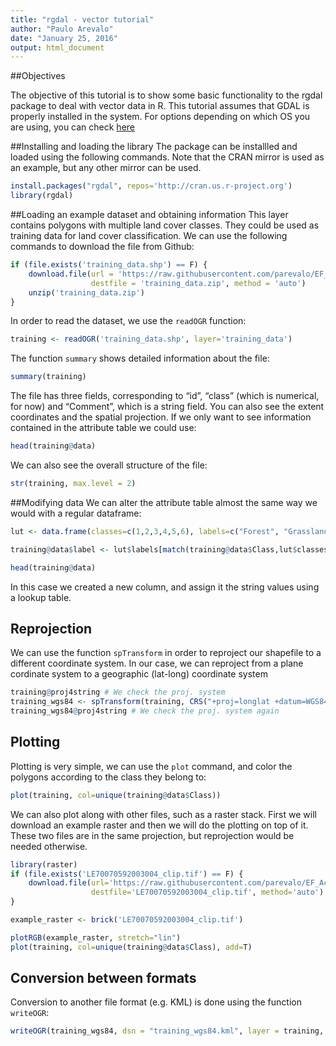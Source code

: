 ```yaml
---
title: "rgdal - vector tutorial"
author: "Paulo Arevalo"
date: "January 25, 2016"
output: html_document
---
```


##Objectives

The objective of this tutorial is to show some basic functionality to the rgdal package to deal with vector data in R. This tutorial assumes that GDAL is properly installed in the system. For options depending on which OS you are using, you can check [here](https://trac.osgeo.org/gdal/wiki/DownloadingGdalBinaries) 

##Installing and loading the library
The package can be installled and loaded using the following commands. Note that the CRAN mirror is used as an example, but any other mirror can be used. 

```r
install.packages("rgdal", repos='http://cran.us.r-project.org')
library(rgdal)
```

##Loading an example dataset and obtaining information
This layer contains polygons with multiple land cover classes. They could be used as training data for land cover classification. We can use the following commands to download the file from Github:

```r
if (file.exists('training_data.shp') == F) {
    download.file(url = 'https://raw.githubusercontent.com/parevalo/EF_Activities/master/vector/training_data.zip', 
                  destfile = 'training_data.zip', method = 'auto')
    unzip('training_data.zip')
}
```

In order to read the dataset, we use the `readOGR` function:

```r
training <- readOGR('training_data.shp', layer='training_data')
```

The function `summary` shows detailed information about the file:
```r
summary(training)
```

The file has three fields, corresponding to "id", "class" (which is numerical, for now) and "Comment", which is a string field. You can also see the extent coordinates and the spatial projection. If we only want to see information contained in the attribute table we could use:

```r
head(training@data)
```

We can also see the overall structure of the file:
```r
str(training, max.level = 2)
```

##Modifying data
We can alter the attribute table almost the same way we would with a regular dataframe:
```r
lut <- data.frame(classes=c(1,2,3,4,5,6), labels=c("Forest", "Grasslands", "Shrublands", "Croplands", "Secondary", "Water"))

training@data$label <- lut$labels[match(training@data$Class,lut$classes)]

head(training@data)
```

In this case we created a  new column, and assign it the string values using a lookup table.  

## Reprojection

We can use the function `spTransform` in order to reproject our shapefile to a different coordinate system. In our case, we can reproject from a plane cordinate system to a geographic (lat-long) coordinate system 

```r
training@proj4string # We check the proj. system
training_wgs84 <- spTransform(training, CRS("+proj=longlat +datum=WGS84")) # Reprojection
training_wgs84@proj4string # We check the proj. system again
```

## Plotting

Plotting is very simple, we can use the `plot` command, and color the polygons according to the class they belong to:

```r
plot(training, col=unique(training@data$Class))
```

We can also plot along with other files, such as a raster stack. First we will download an example raster and then we will do the plotting on top of it. These two files are in the same projection, but reprojection would be needed otherwise.

```r
library(raster)
if (file.exists('LE70070592003004_clip.tif') == F) {
    download.file(url='https://raw.githubusercontent.com/parevalo/EF_Activities/master/LE70070592003004_clip.tif',
                  destfile='LE70070592003004_clip.tif', method='auto')
}

example_raster <- brick('LE70070592003004_clip.tif')

plotRGB(example_raster, stretch="lin")
plot(training, col=unique(training@data$Class), add=T)
```

## Conversion between formats

Conversion to another file format (e.g. KML) is done using the function `writeOGR`:

```r
writeOGR(training_wgs84, dsn = "training_wgs84.kml", layer = training, driver = "KML")
```